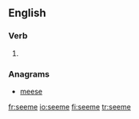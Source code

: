 ==English==

===Verb===
{{infl|en|verb}}

# {{obsolete spelling of|seem}}

===Anagrams===
* [[meese#English|meese]]

[[fr:seeme]]
[[io:seeme]]
[[fi:seeme]]
[[tr:seeme]]
